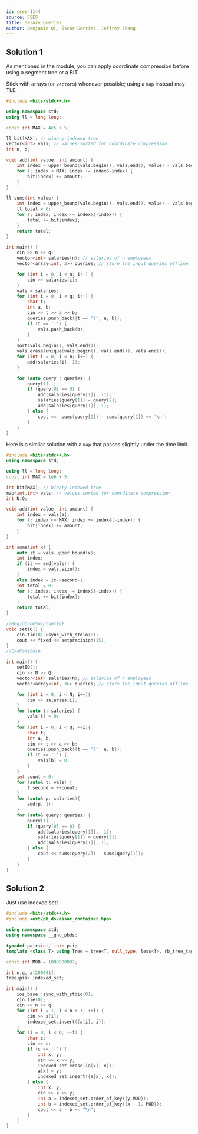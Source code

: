 ```yaml
---
id: cses-1144
source: CSES
title: Salary Queries
author: Benjamin Qi, Óscar Garries, Jeffrey Zhang
---
```


## Solution 1

As mentioned in the module, you can apply coordinate compression before using a
segment tree or a BIT.

Stick with arrays (or `vector`s) whenever possible; using a `map` instead may
TLE.

```cpp
#include <bits/stdc++.h>

using namespace std;
using ll = long long;

const int MAX = 4e5 + 5;

ll bit[MAX]; // binary-indexed tree
vector<int> vals; // values sorted for coordinate compression
int n, q;

void add(int value, int amount) {
	int index = upper_bound(vals.begin(), vals.end(), value) - vals.begin();
	for (; index < MAX; index += index&-index) {
		bit[index] += amount;
	}
}

ll sums(int value) {
	int index = upper_bound(vals.begin(), vals.end(), value) - vals.begin();
	ll total = 0;
	for (; index; index -= index&(-index)) {
		total += bit[index];
	}
	return total;
}

int main() {
	cin >> n >> q;
	vector<int> salaries(n); // salaries of n employees
	vector<array<int, 3>> queries; // store the input queries offline

	for (int i = 0; i < n; i++) {
		cin >> salaries[i];
	}
	vals = salaries;
	for (int i = 0; i < q; i++) {
		char t;
		int a, b;
		cin >> t >> a >> b;
		queries.push_back({t == '?', a, b});
		if (t == '!') {
			vals.push_back(b);
		}
	}
	sort(vals.begin(), vals.end());
	vals.erase(unique(vals.begin(), vals.end()), vals.end());
	for (int i = 0; i < n; i++) {
		add(salaries[i], 1);
	}

	for (auto query : queries) {
		query[1]--;
		if (query[0] == 0) {
			add(salaries[query[1]], -1);
			salaries[query[1]] = query[2];
			add(salaries[query[1]], 1);
		} else {
			cout <<  sums(query[2]) - sums(query[1]) << '\n';
		}
	}
}
```

Here is a similar solution with a `map` that passes slightly under the time
limit.

```cpp
#include <bits/stdc++.h>
using namespace std;

using ll = long long;
const int MAX = 1e6 + 5;

int bit[MAX]; // binary-indexed tree
map<int,int> vals; // values sorted for coordinate compression
int N,Q;

void add(int value, int amount) {
	int index = vals[a];
	for (; index <= MAX; index += index&(-index)) {
		bit[index] += amount;
	}
}

int sums(int x) {
	auto it = vals.upper_bound(x);
	int index;
	if (it == end(vals)) {
		index = vals.size();
	}
	else index = it->second-1;
	int total = 0;
	for (; index; index -= index&(-index)) {
		total += bit[index];
	}
	return total;
}

//BeginCodeSnip{setIO}
void setIO() {
	cin.tie(0)->sync_with_stdio(0);
	cout << fixed << setprecision(15);
}
//EndCodeSnip

int main() {
	setIO(); 
	cin >> N >> Q;
	vector<int> salaries(N); // salaries of n employees
	vector<array<int, 3>> queries; // store the input queries offline

	for (int i = 0; i < N; i++){
		cin >> salaries[i];
	}
	for (auto t: salaries) {
		vals[t] = 0;
	}
	for (int i = 0; i < Q; ++i){
		char t; 
		int a, b; 
		cin >> t >> a >> b;
		queries.push_back({t == '?', a, b});
		if (t == '!') {
			vals[b] = 0;
		}
	}
	int count = 0; 
	for (auto& t: vals) {
		t.second = ++count;
	}
	for (auto& p: salaries){
		add(p, 1);
	}
	for (auto& query: queries) {
		query[1]--;
		if (query[0] == 0) {
			add(salaries[query[1]], -1);
			salaries[query[1]] = query[2];
			add(salaries[query[1]], 1);
		} else {
			cout << sums(query[2]) - sums(query[1]);
		}
	}
}
```

## Solution 2

Just use indexed set!

```cpp
#include <bits/stdc++.h>
#include <ext/pb_ds/assoc_container.hpp>

using namespace std;
using namespace __gnu_pbds;

typedef pair<int, int> pii;
template <class T> using Tree = tree<T, null_type, less<T>, rb_tree_tag,tree_order_statistics_node_update>;

const int MOD = 1000000007;

int n,q, a[200001];
Tree<pii> indexed_set;

int main() {
	ios_base::sync_with_stdio(0); 
	cin.tie(0);
	cin >> n >> q;
	for (int i = 1; i < n + 1; ++i) {
		cin >> a[i];
		indexed_set.insert({a[i], i});
	}
	for (i = 0; i < Q; ++i) {
		char c; 
		cin >> c;
		if (c == '!') {
			int x, y; 
			cin >> x >> y;
			indexed_set.erase({a[x], x});
			a[x] = y;
			indexed_set.insert({a[x], x});
		} else {
			int x, y;
			cin >> x >> y;
			int a = indexed_set.order_of_key({y,MOD});
			int b = indexed_set.order_of_key({x - 1, MOD});
			cout << a - b << "\n";
		}
	}
}
```

